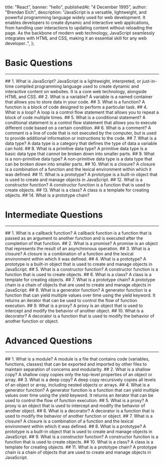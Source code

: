 
  title: "React",
  banner: "hello",
  publishedAt: "4 December 1995",
  author: "Brendan Eich",
  description:
      "JavaScript is a versatile, lightweight, and powerful programming language widely used for web development. It enables developers to create dynamic and interactive web applications, from handling user interactions to updating content without reloading the page. As the backbone of modern web technology, JavaScript seamlessly integrates with HTML and CSS, making it an essential skill for any web developer..",
};



# Basic Questions
---
<div id="basic">
## 1. What is JavaScript?
JavaScript is a lightweight, interpreted, or just-in-time compiled programming language used to create dynamic and interactive content on websites. It is a core web technology, alongside HTML and CSS.
## 2. What is a variable?
A variable is a named container that allows you to store data in your code.
## 3. What is a function?
A function is a block of code designed to perform a particular task.
## 4. What is a loop?
A loop is a control flow statement that allows you to repeat a block of code multiple times.
## 5. What is a conditional statement?
A conditional statement is a control flow statement that allows you to execute different code based on a certain condition.
## 6. What is a comment?
A comment is a line of code that is not executed by the computer, but is used to provide additional information or instructions to the code.
## 7. What is a data type?
A data type is a category that defines the type of data a variable can hold.
## 8. What is a primitive data type?
A primitive data type is a basic data type that cannot be broken down into smaller parts.
## 9. What is a non-primitive data type?
A non-primitive data type is a data type that can be broken down into smaller parts.
## 10. What is a closure?
A closure is a combination of a function and the lexical environment within which it was defined.
## 11. What is a prototype?
A prototype is a built-in object that is used to create and manage objects in JavaScript.
## 12. What is a constructor function?
A constructor function is a function that is used to create objects.
## 13. What is a class?
A class is a template for creating objects.
## 14. What is a prototype chain?

</div>

# Intermediate Questions
---
<div id="intermediate">
## 1. What is a callback function?
A callback function is a function that is passed as an argument to another function and is executed after the completion of that function.
## 2. What is a promise?
A promise is an object that represents the result of an asynchronous operation.
## 3. What is a closure?
A closure is a combination of a function and the lexical environment within which it was defined.
## 4. What is a prototype?
A prototype is a built-in object that is used to create and manage objects in JavaScript.
## 5. What is a constructor function?
A constructor function is a function that is used to create objects.
## 6. What is a class?
A class is a template for creating objects.
## 7. What is a prototype chain?
A prototype chain is a chain of objects that are used to create and manage objects in JavaScript.
## 8. What is a generator function?
A generator function is a function that can yield multiple values over time using the yield keyword. It returns an iterator that can be used to control the flow of function execution.
## 9. What is a proxy?
A proxy is an object that is used to intercept and modify the behavior of another object.
## 10. What is a decorator?
A decorator is a function that is used to modify the behavior of another function or object.

</div>

# Advanced Questions
---
<div id="advanced">
## 1. What is a module?
A module is a file that contains code (variables, functions, classes) that can be exported and imported by other files to maintain separation of concerns and modularity.
## 2. What is a shallow copy?
A shallow copy copies only the top-level properties of an object or array.
## 3. What is a deep copy?
A deep copy recursively copies all levels of an object or array, including nested objects or arrays.
## 4. What is a generator function?
A generator function is a function that can yield multiple values over time using the yield keyword. It returns an iterator that can be used to control the flow of function execution.
## 5. What is a proxy?
A proxy is an object that is used to intercept and modify the behavior of another object.
## 6. What is a decorator?
A decorator is a function that is used to modify the behavior of another function or object.
## 7. What is a closure?
A closure is a combination of a function and the lexical environment within which it was defined.
## 8. What is a prototype?
A prototype is a built-in object that is used to create and manage objects in JavaScript.
## 9. What is a constructor function?
A constructor function is a function that is used to create objects.
## 10. What is a class?
A class is a template for creating objects.
## 11. What is a prototype chain?
A prototype chain is a chain of objects that are used to create and manage objects in JavaScript.
</div>